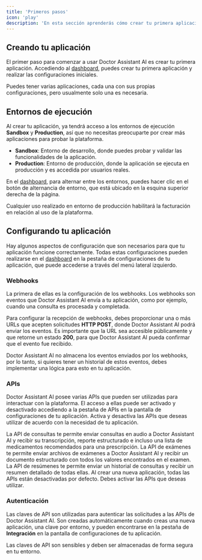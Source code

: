 ```yaml
---
title: 'Primeros pasos'
icon: 'play'
description: 'En esta sección aprenderás cómo crear tu primera aplicación y realizar las configuraciones iniciales.'
---
```


## Creando tu aplicación

El primer paso para comenzar a usar Doctor Assistant AI es crear tu primera aplicación. Accediendo al 
[dashboard](https://backoffice.doctorassistant.ai), puedes crear tu primera aplicación y realizar las configuraciones 
iniciales.

<Note>
Puedes tener varias aplicaciones, cada una con sus propias configuraciones, pero usualmente solo una es necesaria.
</Note>

## Entornos de ejecución

Al crear tu aplicación, ya tendrá acceso a los entornos de ejecución **Sandbox** y **Production**, 
así que no necesitas preocuparte por crear más aplicaciones para probar la plataforma.

- **Sandbox**: Entorno de desarrollo, donde puedes probar y validar las funcionalidades de la aplicación.
- **Production**: Entorno de producción, donde la aplicación se ejecuta en producción y es accedida por usuarios reales.

En el [dashboard](https://backoffice.doctorassistant.ai), para alternar entre los entornos, puedes hacer clic en el botón de alternancia de entorno, que está ubicado 
en la esquina superior derecha de la página.

<Warning>
  Cualquier uso realizado en entorno de producción habilitará la facturación en relación al uso de la plataforma.
</Warning>

## Configurando tu aplicación

Hay algunos aspectos de configuración que son necesarios para que tu aplicación funcione correctamente.
Todas estas configuraciones pueden realizarse en el [dashboard](https://backoffice.doctorassistant.ai) en la 
pestaña de configuraciones de tu aplicación, que puede accederse a través del menú lateral izquierdo.

### Webhooks

La primera de ellas es la configuración de los webhooks. Los webhooks son eventos que Doctor Assistant AI envía a tu aplicación, 
como por ejemplo, cuando una consulta es procesada y completada.

Para configurar la recepción de webhooks, debes proporcionar una o más URLs que acepten solicitudes **HTTP POST**, donde 
Doctor Assistant AI podrá enviar los eventos. Es importante que la URL sea accesible públicamente y que retorne 
un estado **200**, para que Doctor Assistant AI pueda confirmar que el evento fue recibido.

<Note>
  Doctor Assistant AI no almacena los eventos enviados por los webhooks, por lo tanto, si quieres tener un historial de estos eventos, 
  debes implementar una lógica para esto en tu aplicación.
</Note>

### APIs

Doctor Assistant AI posee varias APIs que pueden ser utilizadas para interactuar con la plataforma. El acceso a ellas puede ser
activado y desactivado accediendo a la pestaña de APIs en la pantalla de configuraciones de tu aplicación. Activa y desactiva las APIs que
deseas utilizar de acuerdo con la necesidad de tu aplicación.

<CardGroup cols={1}>
  <Card title="Consultation" icon="stethoscope">
    La API de consultas te permite enviar consultas en audio a Doctor Assistant AI y recibir su transcripción, reporte estructurado
    e incluso una lista de medicamentos recomendados para una prescripción.
  </Card>
  <Card title="Exams" icon="file-medical">
    La API de exámenes te permite enviar archivos de exámenes a Doctor Assistant AI y recibir un documento estructurado con todos los valores
    encontrados en el examen.
  </Card>
  <Card title="Summary" icon="clipboard-list">
    La API de resúmenes te permite enviar un historial de consultas y recibir un resumen detallado de todas ellas.
  </Card>
</CardGroup>

<Note>
  Al crear una nueva aplicación, todas las APIs están desactivadas por defecto. Debes activar las APIs que deseas utilizar.
</Note>

### Autenticación

Las claves de API son utilizadas para autenticar las solicitudes a las APIs de Doctor Assistant AI. Son creadas automáticamente
cuando creas una nueva aplicación, una clave por entorno, y pueden encontrarse en la pestaña de **Integración** en la pantalla de configuraciones de tu aplicación.

<Warning>
  Las claves de API son sensibles y deben ser almacenadas de forma segura en tu entorno.
</Warning>
